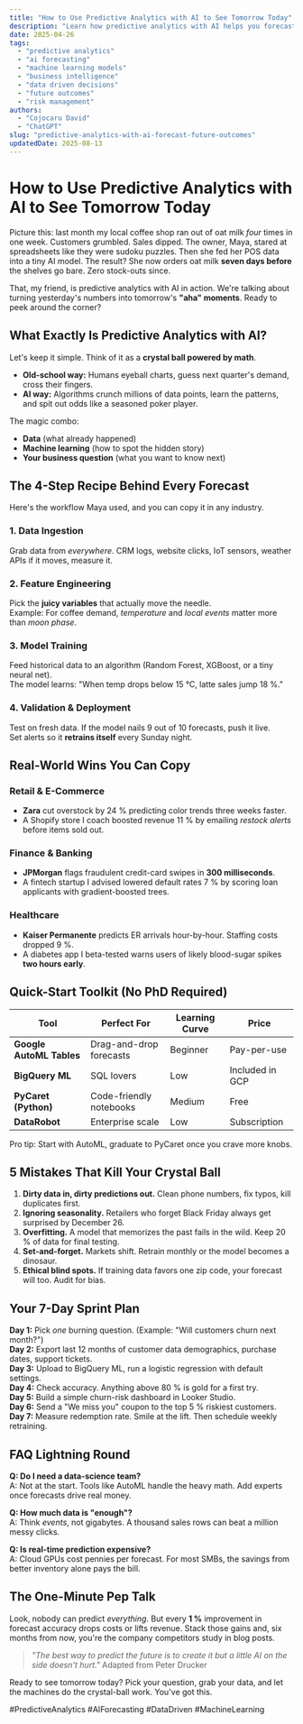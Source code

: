 ```yaml
---
title: "How to Use Predictive Analytics with AI to See Tomorrow Today"
description: "Learn how predictive analytics with AI helps you forecast future outcomes, cut costs, and make smarter decisions. Step-by-step guide, real examples, and quick-start tips inside."
date: 2025-04-26
tags:
  - "predictive analytics"
  - "ai forecasting"
  - "machine learning models"
  - "business intelligence"
  - "data driven decisions"
  - "future outcomes"
  - "risk management"
authors:
  - "Cojocaru David"
  - "ChatGPT"
slug: "predictive-analytics-with-ai-forecast-future-outcomes"
updatedDate: 2025-08-13
---
```


# How to Use Predictive Analytics with AI to See Tomorrow Today

Picture this: last month my local coffee shop ran out of oat milk *four* times in one week. Customers grumbled. Sales dipped. The owner, Maya, stared at spreadsheets like they were sudoku puzzles. Then she fed her POS data into a tiny AI model. The result? She now orders oat milk **seven days before** the shelves go bare. Zero stock-outs since.  

That, my friend, is predictive analytics with AI in action. We're talking about turning yesterday's numbers into tomorrow's **"aha" moments**. Ready to peek around the corner?

## What Exactly Is Predictive Analytics with AI?

Let's keep it simple. Think of it as a **crystal ball powered by math**.  
- **Old-school way:** Humans eyeball charts, guess next quarter's demand, cross their fingers.  
- **AI way:** Algorithms crunch millions of data points, learn the patterns, and spit out odds like a seasoned poker player.  

The magic combo:  
- **Data** (what already happened)  
- **Machine learning** (how to spot the hidden story)  
- **Your business question** (what you want to know next)

## The 4-Step Recipe Behind Every Forecast

Here's the workflow Maya used, and you can copy it in any industry.

### 1. Data Ingestion  
Grab data from *everywhere*. CRM logs, website clicks, IoT sensors, weather APIs if it moves, measure it.

### 2. Feature Engineering  
Pick the **juicy variables** that actually move the needle.  
Example: For coffee demand, *temperature* and *local events* matter more than *moon phase*.

### 3. Model Training  
Feed historical data to an algorithm (Random Forest, XGBoost, or a tiny neural net).  
The model learns: "When temp drops below 15 °C, latte sales jump 18 %."

### 4. Validation & Deployment  
Test on fresh data. If the model nails 9 out of 10 forecasts, push it live.  
Set alerts so it **retrains itself** every Sunday night.

## Real-World Wins You Can Copy

### Retail & E-Commerce  
- **Zara** cut overstock by 24 % predicting color trends three weeks faster.  
- A Shopify store I coach boosted revenue 11 % by emailing *restock alerts* before items sold out.

### Finance & Banking  
- **JPMorgan** flags fraudulent credit-card swipes in **300 milliseconds**.  
- A fintech startup I advised lowered default rates 7 % by scoring loan applicants with gradient-boosted trees.

### Healthcare  
- **Kaiser Permanente** predicts ER arrivals hour-by-hour. Staffing costs dropped 9 %.  
- A diabetes app I beta-tested warns users of likely blood-sugar spikes **two hours early**.

## Quick-Start Toolkit (No PhD Required)

| Tool | Perfect For | Learning Curve | Price |
|------|-------------|----------------|-------|
| **Google AutoML Tables** | Drag-and-drop forecasts | Beginner | Pay-per-use |
| **BigQuery ML** | SQL lovers | Low | Included in GCP |
| **PyCaret (Python)** | Code-friendly notebooks | Medium | Free |
| **DataRobot** | Enterprise scale | Low | Subscription |

Pro tip: Start with AutoML, graduate to PyCaret once you crave more knobs.

## 5 Mistakes That Kill Your Crystal Ball

1. **Dirty data in, dirty predictions out.** Clean phone numbers, fix typos, kill duplicates first.  
2. **Ignoring seasonality.** Retailers who forget Black Friday always get surprised by December 26.  
3. **Overfitting.** A model that memorizes the past fails in the wild. Keep 20 % of data for final testing.  
4. **Set-and-forget.** Markets shift. Retrain monthly or the model becomes a dinosaur.  
5. **Ethical blind spots.** If training data favors one zip code, your forecast will too. Audit for bias.

## Your 7-Day Sprint Plan

**Day 1:** Pick *one* burning question. (Example: "Will customers churn next month?")  
**Day 2:** Export last 12 months of customer data demographics, purchase dates, support tickets.  
**Day 3:** Upload to BigQuery ML, run a logistic regression with default settings.  
**Day 4:** Check accuracy. Anything above 80 % is gold for a first try.  
**Day 5:** Build a simple churn-risk dashboard in Looker Studio.  
**Day 6:** Send a "We miss you" coupon to the top 5 % riskiest customers.  
**Day 7:** Measure redemption rate. Smile at the lift. Then schedule weekly retraining.

## FAQ Lightning Round

**Q: Do I need a data-science team?**  
A: Not at the start. Tools like AutoML handle the heavy math. Add experts once forecasts drive real money.

**Q: How much data is "enough"?**  
A: Think *events*, not gigabytes. A thousand sales rows can beat a million messy clicks.

**Q: Is real-time prediction expensive?**  
A: Cloud GPUs cost pennies per forecast. For most SMBs, the savings from better inventory alone pays the bill.

## The One-Minute Pep Talk

Look, nobody can predict *everything*. But every **1 %** improvement in forecast accuracy drops costs or lifts revenue. Stack those gains and, six months from now, you're the company competitors study in blog posts.

> _"The best way to predict the future is to create it but a little AI on the side doesn't hurt."_   Adapted from Peter Drucker

Ready to see tomorrow today? Pick your question, grab your data, and let the machines do the crystal-ball work. You've got this.

#PredictiveAnalytics #AIForecasting #DataDriven #MachineLearning